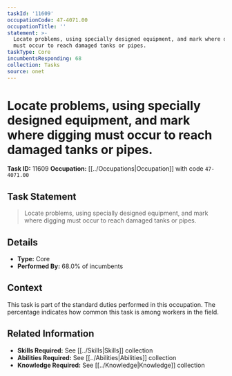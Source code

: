 ```yaml
---
taskId: '11609'
occupationCode: 47-4071.00
occupationTitle: ''
statement: >-
  Locate problems, using specially designed equipment, and mark where digging
  must occur to reach damaged tanks or pipes.
taskType: Core
incumbentsResponding: 68
collection: Tasks
source: onet
---
```

# Locate problems, using specially designed equipment, and mark where digging must occur to reach damaged tanks or pipes.

**Task ID:** 11609
**Occupation:** [[../Occupations|Occupation]] with code `47-4071.00`

## Task Statement

> Locate problems, using specially designed equipment, and mark where digging must occur to reach damaged tanks or pipes.

## Details

- **Type:** Core
- **Performed By:** 68.0% of incumbents

## Context

This task is part of the standard duties performed in this occupation. The percentage indicates how common this task is among workers in the field.

## Related Information

- **Skills Required:** See [[../Skills|Skills]] collection
- **Abilities Required:** See [[../Abilities|Abilities]] collection
- **Knowledge Required:** See [[../Knowledge|Knowledge]] collection
